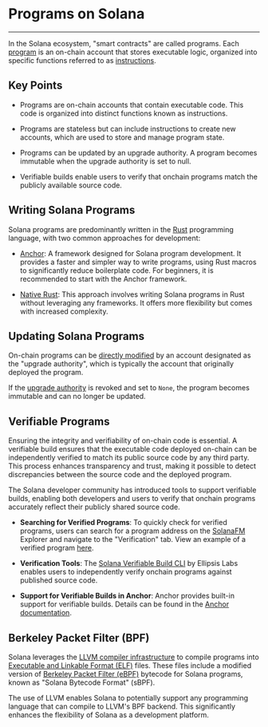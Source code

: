 # Programs on Solana

---

In the Solana ecosystem, "smart contracts" are called programs. Each
[program](/docs/core/accounts#program-account) is an on-chain account that
stores executable logic, organized into specific functions referred to as
[instructions](/docs/core/transactions#instruction).

## Key Points

- Programs are on-chain accounts that contain executable code. This code is
  organized into distinct functions known as instructions.

- Programs are stateless but can include instructions to create new accounts,
  which are used to store and manage program state.

- Programs can be updated by an upgrade authority. A program becomes immutable
  when the upgrade authority is set to null.

- Verifiable builds enable users to verify that onchain programs match the
  publicly available source code.

## Writing Solana Programs

Solana programs are predominantly written in the
[Rust](https://doc.rust-lang.org/book/) programming language, with two common
approaches for development:

- [Anchor](/docs/programs/anchor): A framework designed for Solana program
  development. It provides a faster and simpler way to write programs, using
  Rust macros to significantly reduce boilerplate code. For beginners, it is
  recommended to start with the Anchor framework.

- [Native Rust](/developers/guides/getstarted/intro-to-native-rust): This
  approach involves writing Solana programs in Rust without leveraging any
  frameworks. It offers more flexibility but comes with increased complexity.

## Updating Solana Programs

On-chain programs can be
[directly modified](https://github.com/solana-labs/solana/blob/27eff8408b7223bb3c4ab70523f8a8dca3ca6645/programs/bpf_loader/src/lib.rs#L675)
by an account designated as the "upgrade authority", which is typically the
account that originally deployed the program.

If the
[upgrade authority](https://github.com/solana-labs/solana/blob/27eff8408b7223bb3c4ab70523f8a8dca3ca6645/programs/bpf_loader/src/lib.rs#L865)
is revoked and set to `None`, the program becomes immutable and can no longer be
updated.

## Verifiable Programs

Ensuring the integrity and verifiability of on-chain code is essential. A
verifiable build ensures that the executable code deployed on-chain can be
independently verified to match its public source code by any third party. This
process enhances transparency and trust, making it possible to detect
discrepancies between the source code and the deployed program.

The Solana developer community has introduced tools to support verifiable
builds, enabling both developers and users to verify that onchain programs
accurately reflect their publicly shared source code.

- **Searching for Verified Programs**: To quickly check for verified programs,
  users can search for a program address on the [SolanaFM](https://solana.fm/)
  Explorer and navigate to the "Verification" tab. View an example of a verified
  program
  [here](https://solana.fm/address/PhoeNiXZ8ByJGLkxNfZRnkUfjvmuYqLR89jjFHGqdXY).

- **Verification Tools**: The
  [Solana Verifiable Build CLI](https://github.com/Ellipsis-Labs/solana-verifiable-build)
  by Ellipsis Labs enables users to independently verify onchain programs
  against published source code.

- **Support for Verifiable Builds in Anchor**: Anchor provides built-in support
  for verifiable builds. Details can be found in the
  [Anchor documentation](https://www.anchor-lang.com/docs/verifiable-builds).

## Berkeley Packet Filter (BPF)

Solana leverages the [LLVM compiler infrastructure](https://llvm.org/) to
compile programs into
[Executable and Linkable Format (ELF)](https://en.wikipedia.org/wiki/Executable_and_Linkable_Format)
files. These files include a modified version of
[Berkeley Packet Filter (eBPF)](https://en.wikipedia.org/wiki/EBPF) bytecode for
Solana programs, known as "Solana Bytecode Format" (sBPF).

The use of LLVM enables Solana to potentially support any programming language
that can compile to LLVM's BPF backend. This significantly enhances the
flexibility of Solana as a development platform.
